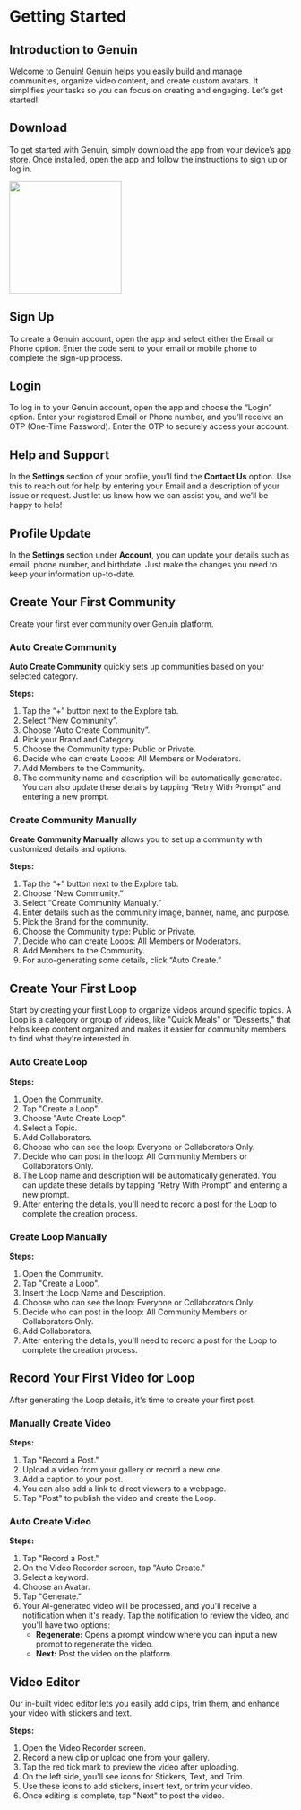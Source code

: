 # Getting Started

## Introduction to Genuin

Welcome to Genuin! Genuin helps you easily build and manage communities, organize video content, and create custom avatars. It simplifies your tasks so you can focus on creating and engaging. Let’s get started!

## Download

To get started with Genuin, simply download the app from your device’s [app store](https://apps.apple.com/in/app/genuin/id1511177838). Once installed, open the app and follow the instructions to sign up or log in.

<img height="200" src="/visual-aids/developers/guides/Download.png" >


## Sign Up

To create a Genuin account, open the app and select either the Email or Phone option. Enter the code sent to your email or mobile phone to complete the sign-up process.

## Login

To log in to your Genuin account, open the app and choose the “Login” option. Enter your registered Email or Phone number, and you’ll receive an OTP (One-Time Password). Enter the OTP to securely access your account.

## Help and Support

In the **Settings** section of your profile, you’ll find the **Contact Us** option. Use this to reach out for help by entering your Email and a description of your issue or request. Just let us know how we can assist you, and we’ll be happy to help!

## Profile Update

In the **Settings** section under **Account**, you can update your details such as email, phone number, and birthdate. Just make the changes you need to keep your information up-to-date.

## Create Your First Community

Create your first ever community over Genuin platform.

### Auto Create Community

**Auto Create Community** quickly sets up communities based on your selected category.

**Steps:**
1. Tap the “+” button next to the Explore tab.
2. Select “New Community”.
3. Choose “Auto Create Community”.
4. Pick your Brand and Category.
5. Choose the Community type: Public or Private.
6. Decide who can create Loops: All Members or Moderators.
7. Add Members to the Community.
8. The community name and description will be automatically generated. You can also update these details by tapping “Retry With Prompt” and entering a new prompt.

### Create Community Manually

**Create Community Manually** allows you to set up a community with customized details and options.

**Steps:**
1. Tap the “+” button next to the Explore tab.
2. Choose “New Community.”
3. Select “Create Community Manually.”
4. Enter details such as the community image, banner, name, and purpose.
5. Pick the Brand for the community.
6. Choose the Community type: Public or Private.
7. Decide who can create Loops: All Members or Moderators.
8. Add Members to the Community.
9. For auto-generating some details, click “Auto Create.”

## Create Your First Loop

Start by creating your first Loop to organize videos around specific topics. A Loop is a category or group of videos, like "Quick Meals" or "Desserts," that helps keep content organized and makes it easier for community members to find what they're interested in.

### Auto Create Loop

**Steps:**
1. Open the Community.
2. Tap "Create a Loop".
3. Choose "Auto Create Loop".
4. Select a Topic.
5. Add Collaborators.
6. Choose who can see the loop: Everyone or Collaborators Only.
7. Decide who can post in the loop: All Community Members or Collaborators Only.
8. The Loop name and description will be automatically generated. You can update these details by tapping “Retry With Prompt” and entering a new prompt.
9. After entering the details, you'll need to record a post for the Loop to complete the creation process.

### Create Loop Manually

**Steps:**
1. Open the Community.
2. Tap "Create a Loop".
3. Insert the Loop Name and Description.
4. Choose who can see the loop: Everyone or Collaborators Only.
5. Decide who can post in the loop: All Community Members or Collaborators Only.
6. Add Collaborators.
7. After entering the details, you'll need to record a post for the Loop to complete the creation process.

## Record Your First Video for Loop

After generating the Loop details, it's time to create your first post.

### Manually Create Video

**Steps:**
1. Tap "Record a Post."
2. Upload a video from your gallery or record a new one.
3. Add a caption to your post.
4. You can also add a link to direct viewers to a webpage.
5. Tap "Post" to publish the video and create the Loop.

### Auto Create Video

**Steps:**
1. Tap "Record a Post."
2. On the Video Recorder screen, tap "Auto Create."
3. Select a keyword.
4. Choose an Avatar.
5. Tap "Generate."
6. Your AI-generated video will be processed, and you'll receive a notification when it's ready. Tap the notification to review the video, and you'll have two options:
   - **Regenerate:** Opens a prompt window where you can input a new prompt to regenerate the video.
   - **Next:** Post the video on the platform.

## Video Editor

Our in-built video editor lets you easily add clips, trim them, and enhance your video with stickers and text.

**Steps:**
1. Open the Video Recorder screen.
2. Record a new clip or upload one from your gallery.
3. Tap the red tick mark to preview the video after uploading.
4. On the left side, you'll see icons for Stickers, Text, and Trim.
5. Use these icons to add stickers, insert text, or trim your video.
6. Once editing is complete, tap "Next" to post the video.

